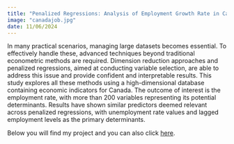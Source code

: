 ```yaml
---
title: "Penalized Regressions: Analysis of Employment Growth Rate in Canada, 1981-2024"
image: "canadajob.jpg"
date: 11/06/2024
---
```


In many practical scenarios, managing large datasets becomes essential. To effectively handle these, advanced techniques beyond traditional econometric methods are required. Dimension reduction approaches and penalized regressions, aimed at conducting variable selection, are able to address this issue and provide confident and interpretable results. This study explores all these methods using a high-dimensional database containing economic indicators for Canada. The outcome of interest is the employment rate, with more than 200 variables representing its potential determinants. Results have shown similar predictors deemed relevant across penalized regressions, with unemployment rate values and lagged employment levels as the primary determinants.

Below you will find my project and you can also click [here](Dossier%20Régressions%20Pénalisées,%20Yava%20Vilar%20Valera,%20M2%20ECAP.pdf).

<object data="Dossier Régressions Pénalisées, Yava Vilar Valera, M2 ECAP.pdf" type="application/pdf" width="100%" height="100%" style="min-height:50vh;">

</object>
